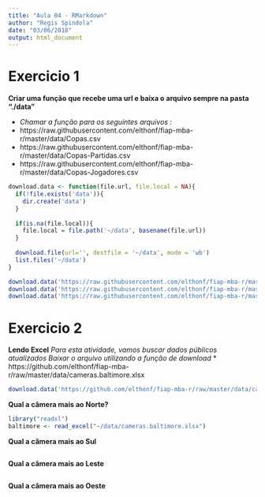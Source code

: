 ```yaml
---
title: "Aula 04 - RMarkdown"
author: "Regis Spindola"
date: "03/06/2018"
output: html_document
---
```


# Exercicio 1

**Criar uma função que recebe uma url e baixa o arquivo sempre na pasta "./data"**

* *Chamar a função para os seguintes arquivos :*
* https://raw.githubusercontent.com/elthonf/fiap-mba-r/master/data/Copas.csv
* https://raw.githubusercontent.com/elthonf/fiap-mba-r/master/data/Copas-Partidas.csv
* https://raw.githubusercontent.com/elthonf/fiap-mba-r/master/data/Copas-Jogadores.csv

```r
download.data <- function(file.url, file.local = NA){
  if(!file.exists('data')){
    dir.create('data')
  }
  
  if(is.na(file.local)){
    file.local = file.path('~/data', basename(file.url))
  }
  
  download.file(url='', destfile = '~/data', mode = 'wb')
  list.files('~/data')
}

download.data('https://raw.githubusercontent.com/elthonf/fiap-mba-r/master/data/Copas.csv')
download.data('https://raw.githubusercontent.com/elthonf/fiap-mba-r/master/data/Copas-Partidas.csv')
download.data('https://raw.githubusercontent.com/elthonf/fiap-mba-r/master/data/Copas-Jogadores.csv')

```

# Exercicio 2

**Lendo Excel**
*Para esta atividade, vamos buscar dados públicos atualizados*
*Baixar o arquivo utilizando a função de download*
* https://github.com/elthonf/fiap-mba-r/raw/master/data/cameras.baltimore.xlsx
```r
download.data('https://github.com/elthonf/fiap-mba-r/raw/master/data/cameras.baltimore.xlsx')
```

**Qual a câmera mais ao Norte?**
```r
library("readxl")
baltimore <- read_excel("~/data/cameras.baltimore.xlsx")
```

**Qual a câmera mais ao Sul**
```r

```

**Qual a câmera mais ao Leste**
```r

```

**Qual a câmera mais ao Oeste**
```r

```

